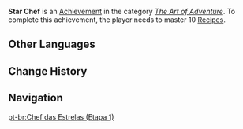 {{Achievement Infobox
|title        = Star Chef
|id           = 80011
|order id     = 0011
|category     = The Art of Adventure
|description  = Master 10 [[Recipes]].
|requirements = 
|primogems    = 5
|tracking     = Tracks how many recipes were mastered.
|topic        = Cooking
|set          = Star Chef
|tier         = 1
|tiers_total  = 3
|tier1        = Star Chef (Tier 1)
|tier2        = Star Chef (Tier 2)
|tier3        = Star Chef (Tier 3)
|prev         = 
|next         = Star Chef (Tier 2)
}}
'''Star Chef''' is an [[Achievement]] in the category ''[[The Art of Adventure]]''. To complete this achievement, the player needs to master 10 [[Recipes]].
<!--
==Trivia==

==Video Guides==
{{EVT
|video1   = 
|caption1 = 
}}
-->
==Other Languages==
{{Transclude|Star Chef|Other Languages}}

==Change History==
{{Change History|1.0}}
<!--
==References==
{{Reflist}}
-->
==Navigation==
{{Achievement Navbox|The Art of Adventure}}
[[pt-br:Chef das Estrelas (Etapa 1)]]